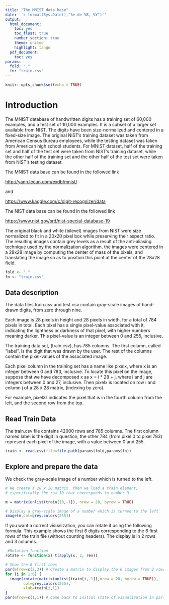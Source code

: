 ```yaml
---
title: "The MNIST data base"
date: '`r format(Sys.Date(),"%e de %B, %Y")`'
output:
  html_document:
    toc: yes
    toc_float: true
    number_section: true
    theme: united
    highlight: tango
  pdf_document:
    toc: yes
params:
  fold: "." 
  fn: "train.csv"
---
```


```r
knitr::opts_chunk$set(echo = TRUE)
```

# Introduction

The MNIST database of handwritten digits has a training set of 60,000 examples, and a test set of 10,000 examples. It is a subset of a larger set available from NIST. The digits have been size-normalized and centered in a fixed-size image. The original NIST's training dataset was taken from American Census Bureau employees, while the testing dataset was taken from American high school students. For MNIST dataset, half of the training set and half of the test set were taken from NIST's training dataset, while the other half of the training set and the other half of the test set were taken from NIST's testing dataset.

The MNIST data base can be found in the followed link

<http://yann.lecun.com/exdb/mnist/>

and

<https://www.kaggle.com/c/digit-recognizer/data>

The NIST data base can be found in the followed link

<https://www.nist.gov/srd/nist-special-database-19>


The original black and white (bilevel) images from NIST were size normalized to fit in a 20x20 pixel box while preserving their aspect ratio. The resulting images contain grey levels as a result of the anti-aliasing technique used by the normalization algorithm. the images were centered in a 28x28 image by computing the center of mass of the pixels, and translating the image so as to position this point at the center of the 28x28 field. 

```r
fold <- "."
fn <- "train.csv"
```

## Data description

The data files train.csv and test.csv contain gray-scale images of hand-drawn digits, from zero through nine.

Each image is 28 pixels in height and 28 pixels in width, for a total of 784 pixels in total. Each pixel has a single pixel-value associated with it, indicating the lightness or darkness of that pixel, with higher numbers meaning darker. This pixel-value is an integer between 0 and 255, inclusive.

The training data set, (train.csv), has 785 columns. The first column, called "label", is the digit that was drawn by the user. The rest of the columns contain the pixel-values of the associated image.

Each pixel column in the training set has a name like pixelx, where x is an integer between 0 and 783, inclusive. To locate this pixel on the image, suppose that we have decomposed x as x = i * 28 + j, where i and j are integers between 0 and 27, inclusive. Then pixelx is located on row i and column j of a 28 x 28 matrix, (indexing by zero).

For example, pixel31 indicates the pixel that is in the fourth column from the left, and the second row from the top.


## Read Train Data
The train.csv file contains 42000 rows and 785 columns. The first column named label is the digit in question, the other 784 (from pixel 0 to pixel 783) represent each pixel of the image, with a value between 0 and 255.

```r
train <- read.csv(file=file.path(params$fold,params$fn))
```

## Explore and prepare the data

We check the gray-scale image of a number which is turned to the left.

```r
# We create a 28 x 28 matrix, then we load a train element, 
# especifically the row 10 that corresponds to number 3.

m = matrix(unlist(train[10,-1]), nrow = 28, byrow = TRUE)

# Display a gray-scale image of a number which is turned to the left
image(m,col=grey.colors(255))
```

If you want a correct visualization, you can rotate it using the following formula. This example shows the first 6 digits corresponding to the 6 first rows of the train file (without counting headers). The display is in 2 rows and 3 columns.

```r
 #Rotation function
rotate <- function(x) t(apply(x, 2, rev)) 

# Show the 6 first rows
par(mfrow=c(2,3)) # Create a matrix to display the 6 images from 2 rows x 3 columns
for (i in 1:6) {
  image(rotate(matrix(unlist(train[i,-1]),nrow = 28, byrow = TRUE)),
        col=grey.colors(255),
        xlab=train[i,1])
}
par(mfrow=c(1,1)) # Come back to initial state of visualization in par() function.
```
